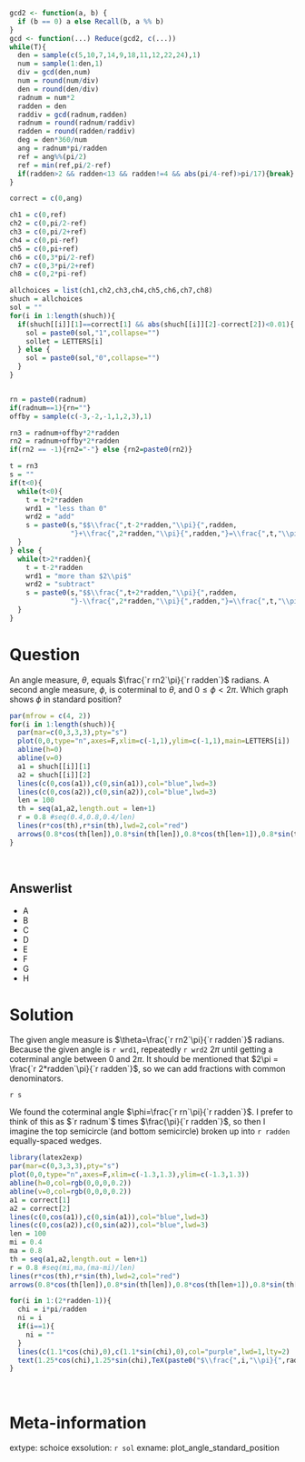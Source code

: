 ```r
gcd2 <- function(a, b) {
  if (b == 0) a else Recall(b, a %% b)
}
gcd <- function(...) Reduce(gcd2, c(...))
while(T){
  den = sample(c(5,10,7,14,9,18,11,12,22,24),1)
  num = sample(1:den,1)
  div = gcd(den,num)
  num = round(num/div)
  den = round(den/div)
  radnum = num*2
  radden = den
  raddiv = gcd(radnum,radden)
  radnum = round(radnum/raddiv)
  radden = round(radden/raddiv)
  deg = den*360/num
  ang = radnum*pi/radden
  ref = ang%%(pi/2)
  ref = min(ref,pi/2-ref)
  if(radden>2 && radden<13 && radden!=4 && abs(pi/4-ref)>pi/17){break}
}

correct = c(0,ang)

ch1 = c(0,ref)
ch2 = c(0,pi/2-ref)
ch3 = c(0,pi/2+ref)
ch4 = c(0,pi-ref)
ch5 = c(0,pi+ref)
ch6 = c(0,3*pi/2-ref)
ch7 = c(0,3*pi/2+ref)
ch8 = c(0,2*pi-ref)

allchoices = list(ch1,ch2,ch3,ch4,ch5,ch6,ch7,ch8)
shuch = allchoices
sol = ""
for(i in 1:length(shuch)){
  if(shuch[[i]][1]==correct[1] && abs(shuch[[i]][2]-correct[2])<0.01){
    sol = paste0(sol,"1",collapse="")
    sollet = LETTERS[i]
  } else {
    sol = paste0(sol,"0",collapse="")
  }
}


rn = paste0(radnum)
if(radnum==1){rn=""}
offby = sample(c(-3,-2,-1,1,2,3),1)

rn3 = radnum+offby*2*radden
rn2 = radnum+offby*2*radden
if(rn2 == -1){rn2="-"} else {rn2=paste0(rn2)}

t = rn3
s = ""
if(t<0){
  while(t<0){
    t = t+2*radden
    wrd1 = "less than 0"
    wrd2 = "add"
    s = paste0(s,"$$\\frac{",t-2*radden,"\\pi}{",radden,
               "}+\\frac{",2*radden,"\\pi}{",radden,"}=\\frac{",t,"\\pi}{",radden,"}$$\n")
  }
} else {
  while(t>2*radden){
    t = t-2*radden
    wrd1 = "more than $2\\pi$"
    wrd2 = "subtract"
    s = paste0(s,"$$\\frac{",t+2*radden,"\\pi}{",radden,
               "}-\\frac{",2*radden,"\\pi}{",radden,"}=\\frac{",t,"\\pi}{",radden,"}$$\n")
  }
}

```

Question
========

An angle measure, $\theta$, equals $\frac{`r rn2`\pi}{`r radden`}$ radians. A second angle measure, $\phi$, is coterminal to $\theta$, and $0\le\phi<2\pi$. Which graph shows $\phi$ in standard position?

```r
par(mfrow = c(4, 2))
for(i in 1:length(shuch)){
  par(mar=c(0,3,3,3),pty="s")
  plot(0,0,type="n",axes=F,xlim=c(-1,1),ylim=c(-1,1),main=LETTERS[i])
  abline(h=0)
  abline(v=0)
  a1 = shuch[[i]][1]
  a2 = shuch[[i]][2]
  lines(c(0,cos(a1)),c(0,sin(a1)),col="blue",lwd=3)
  lines(c(0,cos(a2)),c(0,sin(a2)),col="blue",lwd=3)
  len = 100
  th = seq(a1,a2,length.out = len+1)
  r = 0.8 #seq(0.4,0.8,0.4/len)
  lines(r*cos(th),r*sin(th),lwd=2,col="red")
  arrows(0.8*cos(th[len]),0.8*sin(th[len]),0.8*cos(th[len+1]),0.8*sin(th[len+1]),lwd=2,col="red",length=0.1)
}

```
\

Answerlist
--------

* A
* B
* C
* D
* E
* F
* G
* H



Solution
========

The given angle measure is $\theta=\frac{`r rn2`\pi}{`r radden`}$ radians. Because the given angle is `r wrd1`, repeatedly `r wrd2` $2\pi$ until getting a coterminal angle between 0 and $2\pi$. It should be mentioned that $2\pi = \frac{`r 2*radden`\pi}{`r radden`}$, so we can add fractions with common denominators.

`r s`


We found the coterminal angle $\phi=\frac{`r rn`\pi}{`r radden`}$. I prefer to think of this as $`r radnum`$ times $\frac{\pi}{`r radden`}$, so then I imagine the top semicircle (and bottom semicircle) broken up into `r radden` equally-spaced wedges.


```r
library(latex2exp)
par(mar=c(0,3,3,3),pty="s")
plot(0,0,type="n",axes=F,xlim=c(-1.3,1.3),ylim=c(-1.3,1.3))
abline(h=0,col=rgb(0,0,0,0.2))
abline(v=0,col=rgb(0,0,0,0.2))
a1 = correct[1]
a2 = correct[2]
lines(c(0,cos(a1)),c(0,sin(a1)),col="blue",lwd=3)
lines(c(0,cos(a2)),c(0,sin(a2)),col="blue",lwd=3)
len = 100
mi = 0.4
ma = 0.8
th = seq(a1,a2,length.out = len+1)
r = 0.8 #seq(mi,ma,(ma-mi)/len)
lines(r*cos(th),r*sin(th),lwd=2,col="red")
arrows(0.8*cos(th[len]),0.8*sin(th[len]),0.8*cos(th[len+1]),0.8*sin(th[len+1]),lwd=2,col="red",length=0.2)

for(i in 1:(2*radden-1)){
  chi = i*pi/radden
  ni = i
  if(i==1){
    ni = ""
  }
  lines(c(1.1*cos(chi),0),c(1.1*sin(chi),0),col="purple",lwd=1,lty=2)
  text(1.25*cos(chi),1.25*sin(chi),TeX(paste0("$\\frac{",i,"\\pi}{",radden,"}$")))
}

```
\



Meta-information
============
extype: schoice
exsolution: `r sol`
exname: plot_angle_standard_position